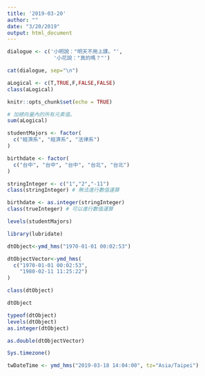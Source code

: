 ```yaml
---
title: '2019-03-20'
author: ""
date: "3/20/2019"
output: html_document
---
```

```r
dialogue <- c('小明說："明天不用上課。"',
               '小花說："真的嗎？"')

cat(dialogue, sep="\n")


```

```r
aLogical <- c(T,TRUE,F,FALSE,FALSE)
class(aLogical)
```

```r
knitr::opts_chunk$set(echo = TRUE)
```

```r
# 加總向量內的所有元素值。
sum(aLogical)
```



```r
studentMajors <- factor(
  c("經濟系", "經濟系", "法律系")
)
```


```r
birthdate <- factor(
  c("台中", "台中", "台中", "台北", "台北")
)
```


```r
stringInteger <- c("1","2","-11")
class(stringInteger) # 無法進行數值運算
```




```r
birthdate <- as.integer(stringInteger)
class(trueInteger) # 可以進行數值運算
```


```r
levels(studentMajors)
```

```r
library(lubridate)
```




```r
dtObject<-ymd_hms("1970-01-01 00:02:53") 
```

```r
dtObjectVector<-ymd_hms(
  c("1970-01-01 00:02:53",
    "1980-02-11 11:25:22")
)
```

```r
class(dtObject)
```

```r
dtObject
```

```r
typeof(dtObject)
levels(dtObject)
as.integer(dtObject)
```


```r
as.double(dtObjectVector)
```

```r
Sys.timezone()
```

```r
twDateTime <- ymd_hms("2019-03-18 14:04:00", tz="Asia/Taipei")
```




